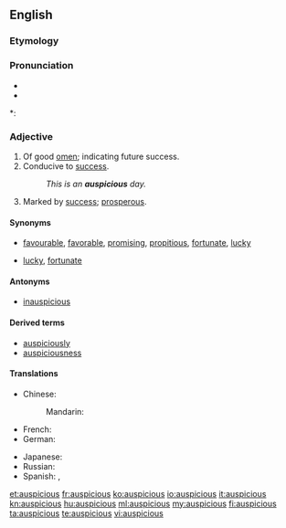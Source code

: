 ==English==
===Etymology===
{{rfe|lang=en}}

===Pronunciation===
* {{IPA|/ɔˈspɪʃəs/}}
* {{audio|en-us-auspicious.ogg|Audio (US)}}

*: {{rhymes|ɪʃəs}}

===Adjective===
{{en-adj}}

# Of good [[omen]]; indicating future success.
# Conducive to [[success]].
#: ''This is an '''auspicious''' day.''
# Marked by [[success]]; [[prosperous]].

====Synonyms====
* {{sense|conducive to success}} [[favourable]], [[favorable]], [[promising]], [[propitious]], [[fortunate]], [[lucky]]
* {{sense|marked by success}} [[lucky]], [[fortunate]]

====Antonyms====
* [[inauspicious]]

====Derived terms====
* [[auspiciously]]
* [[auspiciousness]]

====Translations====
{{trans-top|auguring favourable circumstances and good luck}}
* Chinese:
*: Mandarin: {{t-|cmn|吉利|tr=jílì|sc=Hani}}
* French: {{t+|fr|propice}}
* German: {{t+|de|günstig}}
{{trans-mid}}
* Japanese: {{t|ja|愛でたい|tr=めでたい, medetai}}
* Russian: {{t|ru|благоприятный|tr=blagoprijátnyj}}
* Spanish: {{t|es|prometedor}}, {{t|es|propicio}}
{{trans-bottom}}

[[et:auspicious]]
[[fr:auspicious]]
[[ko:auspicious]]
[[io:auspicious]]
[[it:auspicious]]
[[kn:auspicious]]
[[hu:auspicious]]
[[ml:auspicious]]
[[my:auspicious]]
[[fi:auspicious]]
[[ta:auspicious]]
[[te:auspicious]]
[[vi:auspicious]]